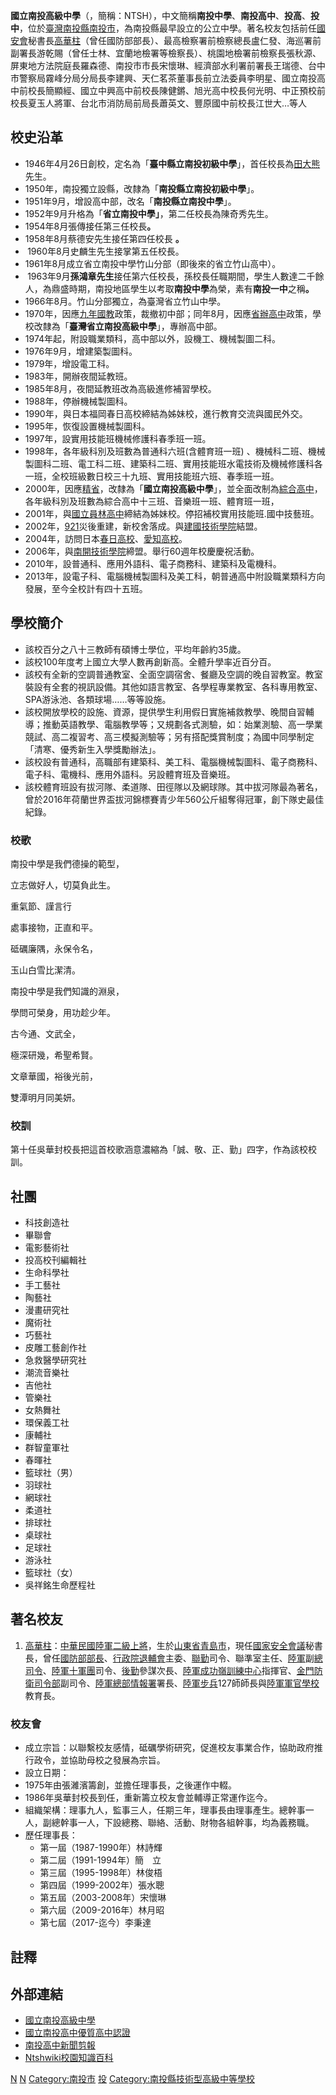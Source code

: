 {{Infobox School
| name = 國立南投高級中學
| other_name = National Nantou Senior High School
| image = File:國立南投高級中學校徽.gif
| motto = 誠、敬、勤、正
| established = 1946年臺中縣立南投初級中學<br>1950年 南投縣立南投初級中學<br>1970年臺灣省立南投高級中學<br>2000年國立南投高級中學
| type = 國立高中、[[綜合高中|綜合高中]]
| district = {{ROC-TW}}[[南投縣|南投縣]][[南投市|南投市]]
| grades = 三年學制
| principal = 傅國樑
| students = 1335人
| address = 540 南投縣南投市建國路137號
| website = http://www.ntsh.ntct.edu.tw
| gender = 男女兼收
| area = 92,000平方公尺
| number = 049-2231175
| coordinates = {{Coord|23.91009|120.6803516|display=inline,title}}
| pushpin_map = Taiwan Nantou
}}

'''國立南投高級中學'''（{{lang-en|National Nantou Senior High School}}，簡稱：NTSH），中文簡稱'''南投中學'''、'''南投高中'''、'''投高'''、'''投中'''，位於[[臺灣|臺灣]][[南投縣|南投縣]][[南投市|南投市]]，為南投縣最早設立的公立中學。著名校友包括前任[[中華民國國家安全會議|國安會]]秘書長[[高華柱|高華柱]]（曾任國防部部長）、最高檢察署前檢察總長盧仁發、海巡署前副署長游乾賜（曾任士林、宜蘭地檢署等檢察長）、桃園地檢署前檢察長張秋源、屏東地方法院庭長羅森德、南投市市長宋懷琳、經濟部水利署前署長王瑞德、台中市警察局霧峰分局分局長李建興、天仁茗茶董事長前立法委員李明星、國立南投高中前校長簡顯經、國立中興高中前校長陳健鏘、旭光高中校長何光明、中正預校前校長夏玉人將軍、台北市消防局前局長蕭英文、豐原國中前校長江世大…等人

==校史沿革==
*1946年4月26日創校，定名為「'''臺中縣立南投初級中學'''」，首任校長為[[田大熊|田大熊]]先生。
*1950年，南投獨立設縣，改隸為「'''南投縣立南投初級中學'''」。
*1951年9月，增設高中部，改名「'''南投縣立南投中學'''」。
*1952年9月升格為「'''省立南投中學」'''，第二任校長為陳奇秀先生。
*1954年8月張傳接任第三任校長'''。'''
*1958年8月蔡德安先生接任第四任校長 '''。'''
*''' '''1960年8月史麟生先生接掌第五任校長。
* 1961年8月成立省立南投中學竹山分部（即後來的省立竹山高中）。
*''' '''1963年9月'''孫鴻章先生'''接任第六任校長，孫校長任職期間，學生人數達二千餘人，為鼎盛時期，南投地區學生以考取'''南投中學'''為榮，素有'''南投一中'''之稱'''。'''
*1966年8月。竹山分部獨立，為臺灣省立竹山中學。
*1970年，因應[[九年國教|九年國教]]政策，裁撤初中部；同年8月，因應[[省辦高中|省辦高中]]政策，學校改隸為「'''臺灣省立南投高級中學'''」，專辦高中部。
*1974年起，附設職業類科，高中部以外，設機工、機械製圖二科。                            
*1976年9月，增建築製圖科。                          
*1979年，增設電工科。                            
*1983年，開辦夜間延教班。                            
*1985年8月，夜間延教班改為高級進修補習學校。                           
*1988年，停辦機械製圖科。                          
*1990年，與日本福岡春日高校締結為姊妹校，進行教育交流與國民外交。                            
*1995年，恢復設置機械製圖科。                            
*1997年，設實用技能班機械修護科春季班一班。                             
*1998年，各年級科別及班數為普通科六班(含體育班一班)  、機械科二班、機械製圖科二班、電工科二班、建築科二班、實用技能班水電技術及機械修護科各一班，全校班級數日校三十九班、實用技能班六班、春季班一班。
*2000年，因應[[精省|精省]]，改隸為「'''國立南投高級中學'''」，並全面改制為[[綜合高中|綜合高中]]，各年級科別及班數為綜合高中十三班、音樂班一班、體育班一班，                                                 
*2001年，與[[國立員林高級中學|國立員林高中]]締結為姊妹校。停招補校實用技能班.國中技藝班。                            
*2002年，[[921大地震|921]]災後重建，新校舍落成。與[[建國科技大學|建國技術學院]]結盟。                            
*2004年，訪問日本[[春日高校|春日高校]]、[[愛知高校|愛知高校]]。                            
*2006年，與[[南開技術學院|南開技術學院]]締盟。舉行60週年校慶慶祝活動。  
*2010年，設普通科、應用外語科、電子商務科、建築科及電機科。
*2013年，設電子科、電腦機械製圖科及美工科，朝普通高中附設職業類科方向發展，至今全校計有四十五班。

==學校簡介 ==	
*該校百分之八十三教師有碩博士學位，平均年齡約35歲。
*該校100年度考上國立大學人數再創新高。全體升學率近百分百。
*該校有全新的空調普通教室、全面空調宿舍、餐廳及空調的晚自習教室。教室裝設有全套的視訊設備。其他如語言教室、各學程專業教室、各科專用教室、SPA游泳池、各類球場……等等設施。
*該校開放學校的設施、資源，提供學生利用假日實施補救教學、晚間自習輔導；推動英語教學、電腦教學等；又規劃各式測驗，如：始業測驗、高一學業競試、高二複習考、高三模擬測驗等；另有搭配獎賞制度；為國中同學制定「清寒、優秀新生入學獎勵辦法」。
*該校設有普通科，高職部有建築科、美工科、電腦機械製圖科、電子商務科、電子科、電機科、應用外語科。另設體育班及音樂班。
*該校體育班設有拔河隊、柔道隊、田徑隊以及網球隊。其中拔河隊最為著名，曾於2016年荷蘭世界盃拔河錦標賽青少年560公斤組奪得冠軍，創下隊史最佳紀錄。

=== 校歌 ===
南投中學是我們德操的範型，

立志做好人，切莫負此生。

重氣節、謹言行

處事接物，正直和平。

砥礪廉隅，永保令名，

玉山白雪比潔清。

南投中學是我們知識的淵泉，

學問可榮身，用功趁少年。

古今通、文武全，

極深研幾，希聖希賢。

文章華國，裕後光前，

雙潭明月同美妍。

=== 校訓 ===
第十任吳華封校長把這首校歌涵意濃縮為「誠、敬、正、勤」四字，作為該校校訓。

== 社團 ==
*科技創造社
*畢聯會
*電影藝術社
*投高校刊編輯社　        
*生命科學社
*手工藝社　 	 	
*陶藝社
*漫畫研究社　 	 	
*魔術社 	
*巧藝社 	
*皮雕工藝創作社　 	
*急救醫學研究社
*潮流音樂社 	
*吉他社 	 	
*管樂社
*女熱舞社 	
*環保義工社　 		
*康輔社
*群智童軍社
*春暉社
*籃球社（男）　  	        
*羽球社
*網球社
*柔道社
*排球社 	 	
*桌球社
*足球社  　
*游泳社 	
*籃球社（女）　 	 	
*吳祥銘生命歷程社

== 著名校友 ==
#[[高華柱|高華柱]]：[[中華民國陸軍|中華民國陸軍]][[二級上將|二級上將]]，生於[[山東省|山東省]][[青島市|青島市]]，現任[[中華民國國家安全會議|國家安全會議]]秘書長，曾任[[中華民國國防部|國防部]][[中華民國國防部部長|部長]]、[[行政院退輔會|行政院退輔會]]主委、[[聯勤|聯勤]]司令、聯準室主任、[[國防部陸軍司令部|陸軍]]副[[中華民國陸軍司令|總司令]]、[[陸軍十軍團|陸軍十軍團]]司令、[[後勤|後勤]]參謀次長、[[國防部後備指揮部|陸軍成功嶺訓練中心]]指揮官、[[金門防衛司令部|金門防衛司令部]]副司令、[[國防部陸軍司令部|陸軍總部情報署]]署長、[[中華民國陸軍|陸軍]][[步兵|步兵]]127師師長與[[陸軍軍官學校|陸軍軍官學校]]教育長。

=== 校友會 ===
*成立宗旨：以聯繫校友感情，砥礪學術研究，促進校友事業合作，協助政府推行政令，並協助母校之發展為宗旨。
*設立日期：
*1975年由張濰濱籌創，並擔任理事長，之後運作中輟。
*1986年吳華封校長到任，重新籌立校友會並輔導正常運作迄今。
*組織架構：理事九人，監事三人，任期三年，理事長由理事產生。總幹事一人，副總幹事一人，下設總務、聯絡、活動、財物各組幹事，均為義務職。
*歷任理事長：
** 第一屆（1987-1990年）林詩輝
** 第二屆（1991-1994年）簡　立
** 第三屆（1995-1998年）林俊梧
** 第四屆（1999-2002年）張水聰
** 第五屆（2003-2008年）宋懷琳
** 第六屆（2009-2016年）林月昭
** 第七屆（2017-迄今）李秉達

==註釋==
{{reflist}}

==外部連結==
*[http://www.ntsh.ntct.edu.tw 國立南投高級中學]{{Wayback|url=http://www.ntsh.ntct.edu.tw/ |date=20050805235221 }}
*[https://web.archive.org/web/20160304224111/http://163.22.35.7/doc/%E6%A0%A1%E9%95%B7%E5%AE%A4/%E5%9C%8B%E7%AB%8B%E5%8D%97%E6%8A%95%E9%AB%98%E4%B8%AD%E5%84%AA%E8%B3%AA%E9%AB%98%E4%B8%AD%E8%AA%8D%E8%AD%89.pdf 國立南投高中優質高中認證]
*[https://web.archive.org/web/20160304091725/http://163.22.40.69/mediawiki/index.php/%E5%8D%97%E6%8A%95%E9%AB%98%E4%B8%AD%E6%96%B0%E8%81%9E%E5%89%AA%E5%A0%B1#213.E5.90.8D.E8.80.83.E4.B8.8A.E5.9C.8B.E7.AB.8B.E5.A4.A7.E5.AD.B8.E3.80.80.E5.8D.97.E6.8A.95.E9.AB.98.E4.B8.AD.E6.90.B6.E7.9C.BC 南投高中新聞剪報]
*[https://web.archive.org/web/20121127205717/http://163.22.40.69/mediawiki/index.php/%E9%A6%96%E9%A0%81 Ntshwiki校園知識百科]

{{南投縣高級中等學校列表}}
{{臺灣高中音樂資優班}}

[[Category:南投縣公立普通型高級中等學校|N]]
[[Category:南投縣中學|N]]
[[Category:南投市|Category:南投市]]
[[Category:中華民國國立技術型高級中等學校|投]]
[[Category:南投縣技術型高級中等學校|Category:南投縣技術型高級中等學校]]